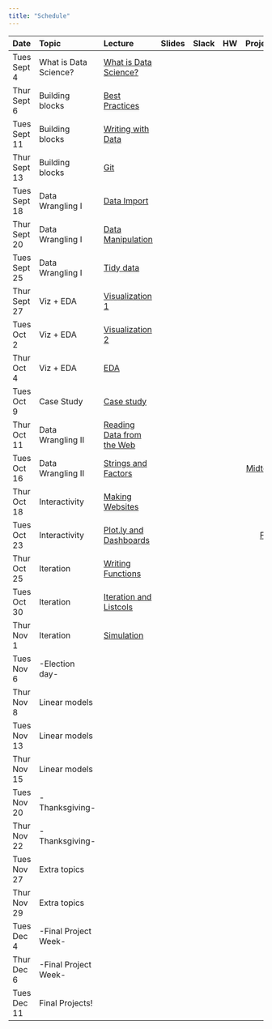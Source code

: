 ```yaml
---
title: "Schedule"
---
```


| Date          | Topic                 | Lecture                                                           | Slides                                                                           |  Slack                                                                                         | HW                                                         |                        Projects |
|:------------- |:--------------------- |:------------------------------------------------------------------|:--------------------------------------------------------------------------------:|:----------------------------------------------------------------------------------------------:|:----------------------------------------------------------:| -------------------------------:|
| Tues Sept 4   | What is Data Science? | [What is Data Science?](what_is_ds_i.html)                        | [<i class="fas fa-desktop fa-lg"></i>](slides/what_is_data_science_i.pdf)        | [<i class="fab fa-slack fa-lg"></i>](link)                                                     | [<i class="far fa-file-code fa-lg"></i>](homework_0.html)  |                                 |   
| Thur Sept 6   | Building blocks       | [Best Practices](best_practices.html)                             | [<i class="fas fa-desktop fa-lg"></i>](slides/best_practices.pdf)                | [<i class="fab fa-slack fa-lg"></i>](https://p8105-fall2018.slack.com/messages/CCATLJG67)      |                                                            |                                 |
| Tues Sept 11  | Building blocks       | [Writing with Data](writing_with_data.html)                       | [<i class="fas fa-desktop fa-lg"></i>](slides/writing_with_data.pdf)             | [<i class="fab fa-slack fa-lg"></i>](https://p8105-fall2018.slack.com/messages/CCATLJG67)      |                                                            |                                 |
| Thur Sept 13  | Building blocks       | [Git](git.html)                                                   | [<i class="fas fa-desktop fa-lg"></i>](slides/git.pdf)                           | [<i class="fab fa-slack fa-lg"></i>](https://p8105-fall2018.slack.com/messages/CCATLJG67)      | [<i class="far fa-file-code fa-lg"></i>](homework_1.html)  |                                 |   
| Tues Sept 18  | Data Wrangling I      | [Data Import](data_import.html)                                   | [<i class="fas fa-desktop fa-lg"></i>](slides/data_import.pdf)                   | [<i class="fab fa-slack fa-lg"></i>](https://p8105-fall2018.slack.com/messages/CCAEZLU49)      |                                                            |                                 |
| Thur Sept 20  | Data Wrangling I      | [Data Manipulation](data_manipulation.html)                       | [<i class="fas fa-desktop fa-lg"></i>](slides/data_manipulation.pdf)             | [<i class="fab fa-slack fa-lg"></i>](https://p8105-fall2018.slack.com/messages/CCAEZLU49)      |                                                            |                                 |
| Tues Sept 25  | Data Wrangling I      | [Tidy data](tidy_data.html)                                       | [<i class="fas fa-desktop fa-lg"></i>](slides/tidy_data.pdf)                     | [<i class="fab fa-slack fa-lg"></i>](https://p8105-fall2018.slack.com/messages/CCAEZLU49)      | [<i class="far fa-file-code fa-lg"></i>](homework_2.html)  |                                 |   
| Thur Sept 27  | Viz + EDA             | [Visualization 1](visualization_pt1.html)                         | [<i class="fas fa-desktop fa-lg"></i>](slides/visualization.pdf)                 | [<i class="fab fa-slack fa-lg"></i>](https://p8105-fall2018.slack.com/messages/CCCBZPUVC)      |                                                            |                                 |
| Tues Oct 2    | Viz + EDA             | [Visualization 2](visualization_pt2.html)                         | [<i class="fas fa-desktop fa-lg"></i>](slides/visualization.pdf)                 | [<i class="fab fa-slack fa-lg"></i>](https://p8105-fall2018.slack.com/messages/CCCBZPUVC)      |                                                            |                                 |
| Thur Oct 4    | Viz + EDA             | [EDA](exploratory_analysis.html)                                  | [<i class="fas fa-desktop fa-lg"></i>](slides/exploratory_analysis.pdf)          | [<i class="fab fa-slack fa-lg"></i>](https://p8105-fall2018.slack.com/messages/CCCBZPUVC)      | [<i class="far fa-file-code fa-lg"></i>](homework_3.html)  |                                 |   
| Tues Oct 9    | Case Study            | [Case study](what_is_ds_ii.html)                                  | [<i class="fas fa-desktop fa-lg"></i>](slides/what_is_data_science_ii.pdf)       | [<i class="fab fa-slack fa-lg"></i>](https://p8105-fall2018.slack.com/messages/CDA08BPC7)      |                                                            |                                 |
| Thur Oct 11   | Data Wrangling II     | [Reading Data from the Web](reading_data_from_the_web.html)       | [<i class="fas fa-desktop fa-lg"></i>](slides/reading_data_from_the_web.pdf)     | [<i class="fab fa-slack fa-lg"></i>](https://p8105-fall2018.slack.com/messages/CCC345PM5)      |                                                            |                                 |
| Tues Oct 16   | Data Wrangling II     | [Strings and Factors](strings_and_factors.html)                   | [<i class="fas fa-desktop fa-lg"></i>](slides/strings_and_factors.pdf)           | [<i class="fab fa-slack fa-lg"></i>](https://p8105-fall2018.slack.com/messages/CCC345PM5)      |                                                            | [Midterm](midterm_project.html) |
| Thur Oct 18   | Interactivity         | [Making Websites](making_websites.html)                           | [<i class="fas fa-desktop fa-lg"></i>](slides/making_websites.pdf)               | [<i class="fab fa-slack fa-lg"></i>](https://p8105-fall2018.slack.com/messages/CCATLNVUK)      |                                                            |                                 |
| Tues Oct 23   | Interactivity         | [Plot.ly and Dashboards](plotly_and_dashboards.html)              | [<i class="fas fa-desktop fa-lg"></i>](slides/plotly_and_dashboards.pdf)         | [<i class="fab fa-slack fa-lg"></i>](https://p8105-fall2018.slack.com/messages/CCATLNVUK)      | [<i class="far fa-file-code fa-lg"></i>](homework_4.html)  | [Final](final_project.html)     |
| Thur Oct 25   | Iteration             | [Writing Functions](writing_functions.html)                       | [<i class="fas fa-desktop fa-lg"></i>](slides/writing_functions.pdf)             | [<i class="fab fa-slack fa-lg"></i>](https://p8105-fall2018.slack.com/messages/CCAAE7XDW)      |                                                            |                                 |
| Tues Oct 30   | Iteration             | [Iteration and Listcols](iteration_and_listcols.html)             | [<i class="fas fa-desktop fa-lg"></i>](slides/iteration_and_listcols.pdf)        | [<i class="fab fa-slack fa-lg"></i>](https://p8105-fall2018.slack.com/messages/CCAAE7XDW)      |                                                            |                                 |
| Thur Nov 1    | Iteration             | [Simulation](simulation.html)                                     | [<i class="fas fa-desktop fa-lg"></i>](slides/simulation.pdf)                    | [<i class="fab fa-slack fa-lg"></i>](https://p8105-fall2018.slack.com/messages/CCAAE7XDW)      | [<i class="far fa-file-code fa-lg"></i>](homework_5.html)  |                                 |
| Tues Nov 6    | -Election day-        |                                                                   |                                                                                  |                                                 |                                                            |                                 |
| Thur Nov 8    | Linear models         |         | [<i class="fas fa-desktop fa-lg"></i>](link)  | [<i class="fab fa-slack fa-lg"></i>](link)      |      |     |
| Tues Nov 13   | Linear models         |         | [<i class="fas fa-desktop fa-lg"></i>](link)  | [<i class="fab fa-slack fa-lg"></i>](link)      |      |    |
| Thur Nov 15   | Linear models         |         | [<i class="fas fa-desktop fa-lg"></i>](link)  | [<i class="fab fa-slack fa-lg"></i>](link)      | [<i class="far fa-file-code fa-lg"></i>](homework_6.html)  |    |
| Tues Nov 20   | -Thanksgiving-        |         |                                               |                                                 |      |     |
| Thur Nov 22   | -Thanksgiving-        |         |                                               |                                                 |      |     |
| Tues Nov 27   | Extra topics          |         | [<i class="fas fa-desktop fa-lg"></i>](link)  | [<i class="fab fa-slack fa-lg"></i>](link)      |      |     |
| Thur Nov 29   | Extra topics          |         | [<i class="fas fa-desktop fa-lg"></i>](link)  | [<i class="fab fa-slack fa-lg"></i>](link)      | [<i class="far fa-file-code fa-lg"></i>](homework_7.html)  |    |
| Tues Dec 4    | -Final Project Week-  |         |                                               |                                                 |      |    |
| Thur Dec 6    | -Final Project Week-  |         |                                               |                                                 |      |     |
| Tues Dec 11   | Final Projects!  |         |                                               |                                                 |      |     |

